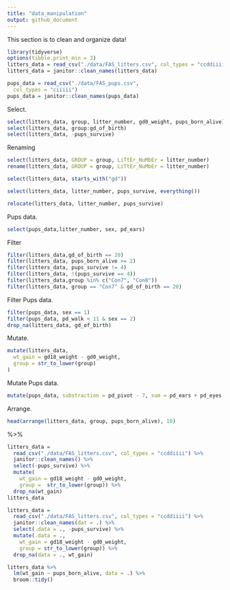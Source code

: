 ```yaml
---
title: "data_manipulation"
output: github_document
---
```


This section is to clean and organize data!

```r
library(tidyverse)
options(tibble.print_min = 3)
litters_data = read_csv("./data/FAS_litters.csv", col_types = "ccddiiii")
litters_data = janitor::clean_names(litters_data)

pups_data = read_csv("./data/FAS_pups.csv",
  col_types = "ciiiii")
pups_data = janitor::clean_names(pups_data)
```

Select.

```r
select(litters_data, group, litter_number, gd0_weight, pups_born_alive)
select(litters_data, group:gd_of_birth)
select(litters_data, -pups_survive)
```

Renaming

```r
select(litters_data, GROUP = group, LiTtEr_NuMbEr = litter_number)
rename(litters_data, GROUP = group, LiTtEr_NuMbEr = litter_number)
```

```r
select(litters_data, starts_with("gd"))
```

```r
select(litters_data, litter_number, pups_survive, everything())
```

```r
relocate(litters_data, litter_number, pups_survive)
```

Pups data.

```r
select(pups_data,litter_number, sex, pd_ears)
```

Filter

```r
filter(litters_data,gd_of_birth == 20)
filter(litters_data, pups_born_alive >= 2)
filter(litters_data, pups_survive != 4)
filter(litters_data, !(pups_survive == 4))
filter(litters_data,group %in% c("Con7", "Con8"))
filter(litters_data, group == "Con7" & gd_of_birth == 20)
```

Filter Pups data.

```r
filter(pups_data, sex == 1)
filter(pups_data, pd_walk < 11 & sex == 2)
drop_na(litters_data, gd_of_birth)
```

Mutate.

```r
mutate(litters_data,
  wt_gain = gd18_weight - gd0_weight,
  group = str_to_lower(group)
)
```

Mutate Pups data.

```r
mutate(pups_data, substraction = pd_pivot - 7, sum = pd_ears + pd_eyes + pd_pivot + pd_walk)
```

Arrange.

```r
head(arrange(litters_data, group, pups_born_alive), 10)
```

%>%

```r
litters_data = 
  read_csv("./data/FAS_litters.csv", col_types = "ccddiiii") %>%
  janitor::clean_names() %>%
  select(-pups_survive) %>%
  mutate(
    wt_gain = gd18_weight - gd0_weight,
    group =  str_to_lower(group)) %>% 
  drop_na(wt_gain)
litters_data
```

```r
litters_data = 
  read_csv("./data/FAS_litters.csv", col_types = "ccddiiii") %>%
  janitor::clean_names(dat = .) %>%
  select(.data = ., -pups_survive) %>%
  mutate(.data = .,
    wt_gain = gd18_weight - gd0_weight,
    group = str_to_lower(group)) %>% 
  drop_na(data = ., wt_gain)
```

```r
litters_data %>%
  lm(wt_gain ~ pups_born_alive, data = .) %>%
  broom::tidy()
```

